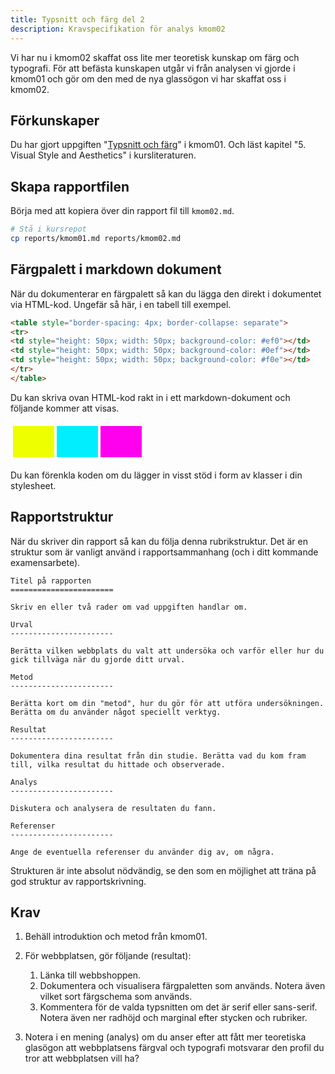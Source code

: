 ```yaml
---
title: Typsnitt och färg del 2
description: Kravspecifikation för analys kmom02
---
```


Vi har nu i kmom02 skaffat oss lite mer teoretisk kunskap om färg och typografi. För att befästa kunskapen utgår vi från analysen vi gjorde i kmom01 och gör om den med de nya glassögon vi har skaffat oss i kmom02.



## Förkunskaper

Du har gjort uppgiften "[Typsnitt och färg](/uppgifter/typsnitt_och_farg)" i kmom01. Och läst kapitel "5. Visual Style and Aesthetics" i kursliteraturen.



## Skapa rapportfilen

Börja med att kopiera över din rapport fil till `kmom02.md`.

```bash
# Stå i kursrepot
cp reports/kmom01.md reports/kmom02.md
```



## Färgpalett i markdown dokument

När du dokumenterar en färgpalett så kan du lägga den direkt i dokumentet via HTML-kod. Ungefär så här, i en tabell till exempel.

```html
<table style="border-spacing: 4px; border-collapse: separate">
<tr>
<td style="height: 50px; width: 50px; background-color: #ef0"></td>
<td style="height: 50px; width: 50px; background-color: #0ef"></td>
<td style="height: 50px; width: 50px; background-color: #f0e"></td>
</tr>
</table>
```

Du kan skriva ovan HTML-kod rakt in i ett markdown-dokument och följande kommer att visas.

<table style="border-spacing: 4px; border-collapse: separate">
<tr>
<td style="height: 50px; width: 50px; background-color: #ef0"></td>
<td style="height: 50px; width: 50px; background-color: #0ef"></td>
<td style="height: 50px; width: 50px; background-color: #f0e"></td>
</tr>
</table>

Du kan förenkla koden om du lägger in visst stöd i form av klasser i din stylesheet.



## Rapportstruktur

När du skriver din rapport så kan du följa denna rubrikstruktur. Det är en struktur som är vanligt använd i rapportsammanhang (och i ditt kommande examensarbete).

```text
Titel på rapporten
=======================

Skriv en eller två rader om vad uppgiften handlar om.

Urval
-----------------------

Berätta vilken webbplats du valt att undersöka och varför eller hur du gick tillväga när du gjorde ditt urval.

Metod
-----------------------

Berätta kort om din "metod", hur du gör för att utföra undersökningen. Berätta om du använder något speciellt verktyg.

Resultat
-----------------------

Dokumentera dina resultat från din studie. Berätta vad du kom fram till, vilka resultat du hittade och observerade.

Analys
-----------------------

Diskutera och analysera de resultaten du fann.

Referenser
-----------------------

Ange de eventuella referenser du använder dig av, om några.
```

Strukturen är inte absolut nödvändig, se den som en möjlighet att träna på god struktur av rapportskrivning.



Krav
-----------------------

1. Behäll introduktion och metod från kmom01.

1. För webbplatsen, gör följande (resultat):
    1. Länka till webbshoppen.
    1. Dokumentera och visualisera färgpaletten som används. Notera även vilket sort färgschema som används.
    1. Kommentera för de valda typsnitten om det är serif eller sans-serif. Notera även ner radhöjd och marginal efter stycken och rubriker.

1. Notera i en mening (analys) om du anser efter att fått mer teoretiska glasögon att webbplatsens färgval och typografi motsvarar den profil du tror att webbplatsen vill ha?


